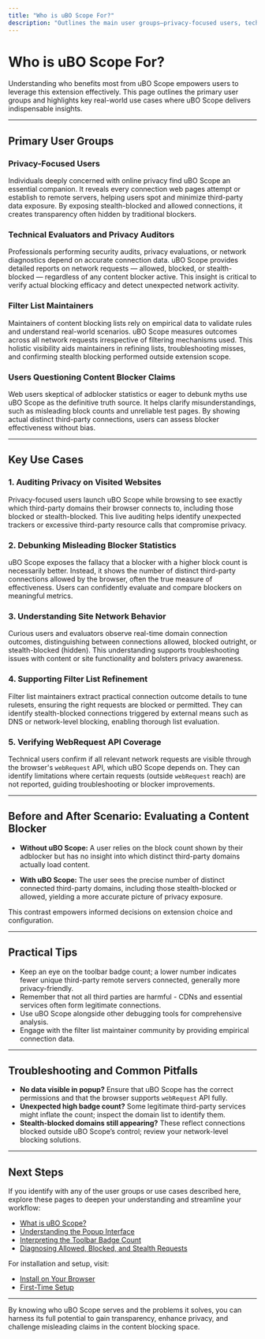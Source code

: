 ```yaml
---
title: "Who is uBO Scope For?"
description: "Outlines the main user groups—privacy-focused users, technical evaluators, filter list maintainers, and those questioning blocker claims. Presents key use cases: privacy auditing, debunking misleading adblock stats, and evaluating site behaviors."
---
```


# Who is uBO Scope For?

Understanding who benefits most from uBO Scope empowers users to leverage this extension effectively. This page outlines the primary user groups and highlights key real-world use cases where uBO Scope delivers indispensable insights.

---

## Primary User Groups

### Privacy-Focused Users
Individuals deeply concerned with online privacy find uBO Scope an essential companion. It reveals every connection web pages attempt or establish to remote servers, helping users spot and minimize third-party data exposure. By exposing stealth-blocked and allowed connections, it creates transparency often hidden by traditional blockers.

### Technical Evaluators and Privacy Auditors
Professionals performing security audits, privacy evaluations, or network diagnostics depend on accurate connection data. uBO Scope provides detailed reports on network requests — allowed, blocked, or stealth-blocked — regardless of any content blocker active. This insight is critical to verify actual blocking efficacy and detect unexpected network activity.

### Filter List Maintainers
Maintainers of content blocking lists rely on empirical data to validate rules and understand real-world scenarios. uBO Scope measures outcomes across all network requests irrespective of filtering mechanisms used. This holistic visibility aids maintainers in refining lists, troubleshooting misses, and confirming stealth blocking performed outside extension scope.

### Users Questioning Content Blocker Claims
Web users skeptical of adblocker statistics or eager to debunk myths use uBO Scope as the definitive truth source. It helps clarify misunderstandings, such as misleading block counts and unreliable test pages. By showing actual distinct third-party connections, users can assess blocker effectiveness without bias.

---

## Key Use Cases

### 1. Auditing Privacy on Visited Websites
Privacy-focused users launch uBO Scope while browsing to see exactly which third-party domains their browser connects to, including those blocked or stealth-blocked. This live auditing helps identify unexpected trackers or excessive third-party resource calls that compromise privacy.

### 2. Debunking Misleading Blocker Statistics
uBO Scope exposes the fallacy that a blocker with a higher block count is necessarily better. Instead, it shows the number of distinct third-party connections allowed by the browser, often the true measure of effectiveness. Users can confidently evaluate and compare blockers on meaningful metrics.

### 3. Understanding Site Network Behavior
Curious users and evaluators observe real-time domain connection outcomes, distinguishing between connections allowed, blocked outright, or stealth-blocked (hidden). This understanding supports troubleshooting issues with content or site functionality and bolsters privacy awareness.

### 4. Supporting Filter List Refinement
Filter list maintainers extract practical connection outcome details to tune rulesets, ensuring the right requests are blocked or permitted. They can identify stealth-blocked connections triggered by external means such as DNS or network-level blocking, enabling thorough list evaluation.

### 5. Verifying WebRequest API Coverage
Technical users confirm if all relevant network requests are visible through the browser's `webRequest` API, which uBO Scope depends on. They can identify limitations where certain requests (outside `webRequest` reach) are not reported, guiding troubleshooting or blocker improvements.

---

## Before and After Scenario: Evaluating a Content Blocker

- **Without uBO Scope:** A user relies on the block count shown by their adblocker but has no insight into which distinct third-party domains actually load content.

- **With uBO Scope:** The user sees the precise number of distinct connected third-party domains, including those stealth-blocked or allowed, yielding a more accurate picture of privacy exposure.

This contrast empowers informed decisions on extension choice and configuration.

---

## Practical Tips

- Keep an eye on the toolbar badge count; a lower number indicates fewer unique third-party remote servers connected, generally more privacy-friendly.
- Remember that not all third parties are harmful - CDNs and essential services often form legitimate connections.
- Use uBO Scope alongside other debugging tools for comprehensive analysis.
- Engage with the filter list maintainer community by providing empirical connection data.

---

## Troubleshooting and Common Pitfalls

- **No data visible in popup?** Ensure that uBO Scope has the correct permissions and that the browser supports `webRequest` API fully.
- **Unexpected high badge count?** Some legitimate third-party services might inflate the count; inspect the domain list to identify them.
- **Stealth-blocked domains still appearing?** These reflect connections blocked outside uBO Scope’s control; review your network-level blocking solutions.

---

## Next Steps

If you identify with any of the user groups or use cases described here, explore these pages to deepen your understanding and streamline your workflow:

- [What is uBO Scope?](/overview/introduction-core-concepts/product-purpose-value)
- [Understanding the Popup Interface](/guides/core-usage/understanding-the-popup)
- [Interpreting the Toolbar Badge Count](/guides/core-usage/interpreting-badge-count)
- [Diagnosing Allowed, Blocked, and Stealth Requests](/guides/advanced-usage/diagnosing-network-requests)

For installation and setup, visit:

- [Install on Your Browser](/getting-started/install-launch-validate/installation)
- [First-Time Setup](/getting-started/install-launch-validate/first-setup)


---

By knowing who uBO Scope serves and the problems it solves, you can harness its full potential to gain transparency, enhance privacy, and challenge misleading claims in the content blocking space.